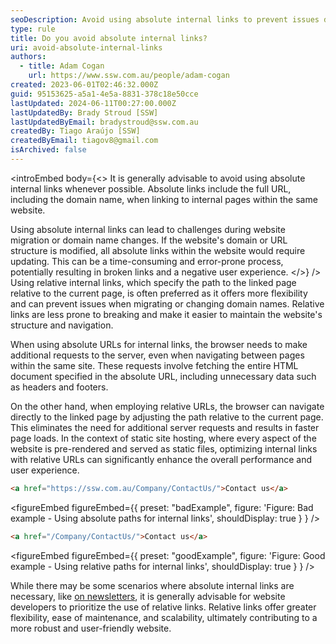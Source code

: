 ```yaml
---
seoDescription: Avoid using absolute internal links to prevent issues during website migration or domain name changes and ensure a seamless user experience.
type: rule
title: Do you avoid absolute internal links?
uri: avoid-absolute-internal-links
authors:
  - title: Adam Cogan
    url: https://www.ssw.com.au/people/adam-cogan
created: 2023-06-01T02:46:32.000Z
guid: 95153625-a5a1-4e5a-8831-378c18e50cce
lastUpdated: 2024-06-11T00:27:00.000Z
lastUpdatedBy: Brady Stroud [SSW]
lastUpdatedByEmail: bradystroud@ssw.com.au
createdBy: Tiago Araújo [SSW]
createdByEmail: tiagov8@gmail.com
isArchived: false
---
```


<introEmbed
  body={<>
It is generally advisable to avoid using absolute internal links whenever possible. Absolute links include the full URL, including the domain name, when linking to internal pages within the same website.

Using absolute internal links can lead to challenges during website migration or domain name changes. If the website's domain or URL structure is modified, all absolute links within the website would require updating. This can be a time-consuming and error-prone process, potentially resulting in broken links and a negative user experience.
  </>}
/>
Using relative internal links, which specify the path to the linked page relative to the current page, is often preferred as it offers more flexibility and can prevent issues when migrating or changing domain names. Relative links are less prone to breaking and make it easier to maintain the website's structure and navigation.

When using absolute URLs for internal links, the browser needs to make additional requests to the server, even when navigating between pages within the same site. These requests involve fetching the entire HTML document specified in the absolute URL, including unnecessary data such as headers and footers.

On the other hand, when employing relative URLs, the browser can navigate directly to the linked page by adjusting the path relative to the current page. This eliminates the need for additional server requests and results in faster page loads. In the context of static site hosting, where every aspect of the website is pre-rendered and served as static files, optimizing internal links with relative URLs can significantly enhance the overall performance and user experience.

```html
<a href="https://ssw.com.au/Company/ContactUs/">Contact us</a>
```

<figureEmbed figureEmbed={{
  preset: "badExample",
  figure: 'Figure: Bad example - Using absolute paths for internal links',
  shouldDisplay: true
} } />


```html
<a href="/Company/ContactUs/">Contact us</a>
```

<figureEmbed figureEmbed={{
  preset: "goodExample",
  figure: 'Figure: Good example - Using relative paths for internal links',
  shouldDisplay: true
} } />


While there may be some scenarios where absolute internal links are necessary, like [on newsletters](/use-absolute-paths-on-newsletters), it is generally advisable for website developers to prioritize the use of relative links. Relative links offer greater flexibility, ease of maintenance, and scalability, ultimately contributing to a more robust and user-friendly website.
